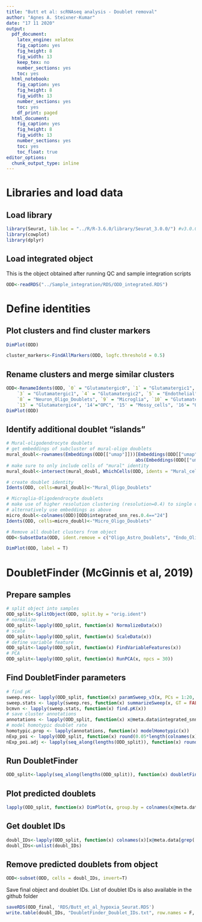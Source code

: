 ```yaml
---
title: "Butt et al: scRNAseq analysis - Doublet removal"
author: "Agnes A. Steixner-Kumar"
date: "17 11 2020"
output: 
  pdf_document:
    latex_engine: xelatex 
    fig_caption: yes
    fig_height: 8
    fig_width: 13
    keep_tex: no
    number_sections: yes
    toc: yes
  html_notebook: 
    fig_caption: yes
    fig_height: 8
    fig_width: 13
    number_sections: yes
    toc: yes
    df_print: paged
  html_document: 
    fig_caption: yes
    fig_height: 8
    fig_width: 13
    number_sections: yes
    toc: yes
    toc_float: true
editor_options: 
  chunk_output_type: inline
---
```


# Libraries and load data
## Load library
```r
library(Seurat, lib.loc = "../R/R-3.6.0/library/Seurat_3.0.0/") #v3.0.0
library(cowplot)
library(dplyr)
```

## Load integrated object
This is the object obtained after running QC and sample integration scripts
```r
ODD<-readRDS("../Sample_integration/RDS/ODD_integrated.RDS")
```

# Define identities
## Plot clusters and find cluster markers
```r
DimPlot(ODD)
```
```r
cluster_markers<-FindAllMarkers(ODD, logfc.threshold = 0.5)
```

## Rename clusters and merge similar clusters
```r
ODD<-RenameIdents(ODD, `0` = "Glutamatergic0", `1` = "Glutamatergic1", `2` = "Oligodendrocytes", 
    `3` = "Glutamatergic1", `4` = "Glutamatergic2", `5` = "Endothelial", `6` = "Astrocytes", `7` = "Gabaergic", 
    `8` = "Neuron_Oligo_Doublets", `9` = "Microglia", `10` = "Glutamatergic3", `11` = "Glutamatergic3", `12` = "Mural_cells", 
    `13` = "Glutamatergic4", '14'="OPC", '15' = "Mossy_cells", '16'= "Oligo_Astro_Doublets","17"="Red_blood_cells", "18"="Endo_Oligo_Doublets", "19"="Ependymal_cells","20"="Neuroblasts")
DimPlot(ODD)
```
## Identify additional doublet "islands"
```r
# Mural-oligodendrocyte doublets
# get embeddings of subcluster of mural-oligo doublets
mural_doubl<-rownames(Embeddings(ODD[["umap"]]))[Embeddings(ODD[["umap"]])[,1]>5&Embeddings(ODD[["umap"]])[,1]<10&
                                                abs(Embeddings(ODD[["umap"]])[,2])<2.5]
# make sure to only include cells of "mural" identity
mural_doubl<-intersect(mural_doubl, WhichCells(ODD, idents = "Mural_cells"))

# create doublet identity
Idents(ODD, cells=mural_doubl)<-"Mural_Oligo_Doublets"

# Microglia-Oligodendrocyte doublets
# make use of higher resolution clustering (resolution=0.4) to single out microglia-oligo doublets,
# alternatively use embeddings as above
micro_doubl<-colnames(ODD)[ODD$integrated_snn_res.0.4=="24"]
Idents(ODD, cells=micro_doubl)<-"Micro_Oligo_Doublets"

# Remove all doublet clusters from object
ODD<-SubsetData(ODD, ident.remove = c("Oligo_Astro_Doublets", "Endo_Oligo_Doublets", "Mural_Oligo_Doublets", "Micro_Oligo_Doublets", "Neuron_Oligo_Doublets"))
```

```r
DimPlot(ODD, label = T)
```
# DoubletFinder (McGinnis et al, 2019)
## Prepare samples
```r
# split object into samples
ODD_split<-SplitObject(ODD, split.by = "orig.ident")
# normalize
ODD_split<-lapply(ODD_split, function(x) NormalizeData(x))
# scale
ODD_split<-lapply(ODD_split, function(x) ScaleData(x))
# define variable feature
ODD_split<-lapply(ODD_split, function(x) FindVariableFeatures(x))
# PCA
ODD_split<-lapply(ODD_split, function(x) RunPCA(x, npcs = 30))
```

## Find DoubletFinder parameters
```r
# find pK
sweep.res<- lapply(ODD_split, function(x) paramSweep_v3(x, PCs = 1:20, sct = FALSE))
sweep.stats <- lapply(sweep.res, function(x) summarizeSweep(x, GT = FALSE))
bcmvn <- lapply(sweep.stats, function(x) find.pK(x))
# save cluster annotations
annotations <- lapply(ODD_split, function(x) x@meta.data$integrated_snn_res.0.2)
# model homotypic doublet rate
homotypic.prop <- lapply(annotations, function(x) modelHomotypic(x))
nExp_poi <- lapply(ODD_split, function(x) round(0.05*length(colnames(x))))  # Assuming 5% doublet formation rate because ~3.6% were already removed manually
nExp_poi.adj <- lapply(seq_along(lengths(ODD_split)), function(x) round(nExp_poi[[x]]*(1-homotypic.prop[[x]])))
```

## Run DoubletFinder
```r
ODD_split<-lapply(seq_along(lengths(ODD_split)), function(x) doubletFinder_v3(ODD_split[[x]], PCs = 1:20, pK = as.numeric(as.character(bcmvn[[x]]$pK[bcmvn[[x]]$BCmetric==max(bcmvn[[x]]$BCmetric)])), nExp = nExp_poi.adj[[x]],reuse.pANN = FALSE, sct=FALSE))
```

## Plot predicted doublets
```r
lapply(ODD_split, function(x) DimPlot(x, group.by = colnames(x@meta.data)[grep('DF.classi', colnames(x@meta.data))], reduction = 'umap'))
```
## Get doublet IDs
```r
doubl_IDs<-lapply(ODD_split, function(x) colnames(x)[x@meta.data[grep('DF.classi', colnames(x@meta.data))]=="Doublet"])
doubl_IDs<-unlist(doubl_IDs)
```

## Remove predicted doublets from object
```r
ODD<-subset(ODD, cells = doubl_IDs, invert=T)
```

Save final object and doublet IDs. List of doublet IDs is also available in the github folder
```r
saveRDS(ODD_final, 'RDS/Butt_et_al_hypoxia_Seurat.RDS')
write.table(doubl_IDs, "DoubletFinder_Doublet_IDs.txt", row.names = F, col.names = F)
```

